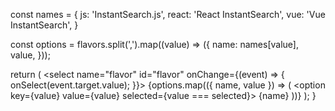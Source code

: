   const names = {
    js: 'InstantSearch.js',
    react: 'React InstantSearch',
    vue: 'Vue InstantSearch',
  }
  
  const options = flavors.split(',').map((value) => ({
    name: names[value],
    value,
  }));
  
  return (
    <select name="flavor" id="flavor" onChange={(event) => {
      onSelect(event.target.value);
    }}>
      {options.map(({ name, value }) => (
        <option key={value} value={value} selected={value === selected}>
          {name}
        </option>
      ))}
    </select>
  );
}